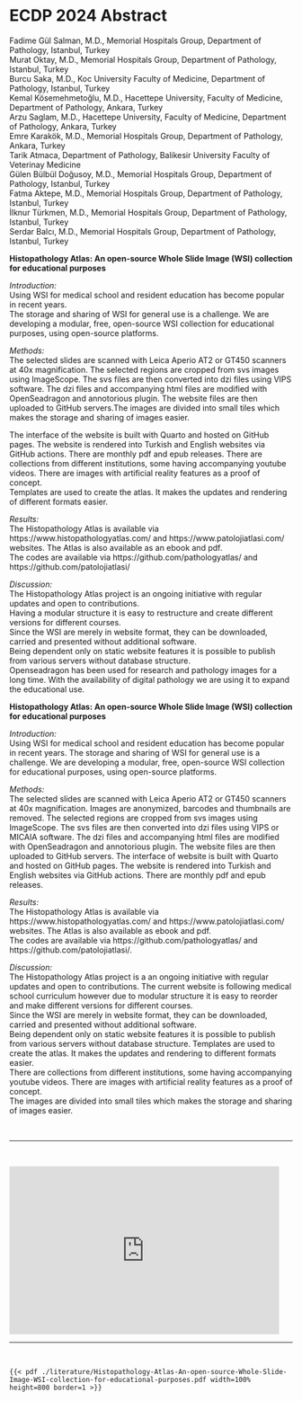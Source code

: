 # ECDP 2024 Abstract  

Fadime Gül Salman, M.D., Memorial Hospitals Group, Department of Pathology, Istanbul, Turkey  
Murat Oktay, M.D., Memorial Hospitals Group, Department of Pathology, Istanbul, Turkey  
Burcu Saka, M.D., Koc University Faculty of Medicine, Department of Pathology, Istanbul, Turkey  
Kemal Kösemehmetoğlu, M.D., Hacettepe University, Faculty of Medicine, Department of Pathology, Ankara, Turkey  
Arzu Saglam, M.D., Hacettepe University, Faculty of Medicine, Department of Pathology, Ankara, Turkey  
Emre Karakök, M.D., Memorial Hospitals Group, Department of Pathology, Ankara, Turkey  
Tarik Atmaca, Department of Pathology, Balikesir University Faculty of Veterinay Medicine  
Gülen Bülbül Doğusoy, M.D., Memorial Hospitals Group, Department of Pathology, Istanbul, Turkey  
Fatma Aktepe, M.D., Memorial Hospitals Group, Department of Pathology, Istanbul, Turkey  
İlknur Türkmen, M.D., Memorial Hospitals Group, Department of Pathology, Istanbul, Turkey  
Serdar Balcı, M.D., Memorial Hospitals Group, Department of Pathology, Istanbul, Turkey  
  

**Histopathology Atlas: An open-source Whole Slide Image (WSI) collection for educational purposes**  

*Introduction:*  
Using WSI for medical school and resident education has become popular in recent years.  
The storage and sharing of WSI for general use is a challenge.
We are developing a modular, free, open-source WSI collection for educational purposes, using open-source platforms.   

*Methods:*  
The selected slides are scanned with Leica Aperio AT2 or GT450 scanners at 40x magnification. The selected regions are cropped from svs images using ImageScope. The svs files are then converted into dzi files using VIPS software. The dzi files and accompanying html files are modified with OpenSeadragon and annotorious plugin. The website files are then uploaded to GitHub servers.The images are divided into small tiles which makes the storage and sharing of images easier.  

The interface of the website is built with Quarto and hosted on GitHub pages. The website is rendered into Turkish and English websites via GitHub actions. There are monthly pdf and epub releases.
There are collections from different institutions, some having accompanying youtube videos. There are images with artificial reality features as a proof of concept.  
Templates are used to create the atlas. It makes the updates and rendering of different formats easier.  


*Results:*  
The Histopathology Atlas is available via https://www.histopathologyatlas.com/ and https://www.patolojiatlasi.com/ websites. The Atlas is also available as an ebook and pdf.  
The codes are available via https://github.com/pathologyatlas/ and https://github.com/patolojiatlasi/  

*Discussion:*  
The Histopathology Atlas project is an ongoing initiative with regular updates and open to contributions.  
Having a modular structure it is easy to restructure and create different versions for different courses.   
Since the WSI are merely in website format, they can be downloaded, carried and presented without additional software.   
Being dependent only on static website features it is possible to publish from various servers without database structure.   
Openseadragon has been used for research and pathology images for a long time. With the availability of digital pathology we are using it to expand the educational use.   


**Histopathology Atlas: An open-source Whole Slide Image (WSI) collection for educational purposes**  

*Introduction:*  
Using WSI for medical school and resident education has become popular in recent years.
The storage and sharing of WSI for general use is a challenge.
We are developing a modular, free, open-source WSI collection for educational purposes, using open-source platforms.

*Methods:*  
The selected slides are scanned with Leica Aperio AT2 or GT450 scanners at 40x magnification. Images are anonymized, barcodes and thumbnails are removed. The selected regions are cropped from svs images using ImageScope. The svs files are then converted into dzi files using VIPS or MICAIA software. The dzi files and accompanying html files are modified with OpenSeadragon and annotorious plugin. The website files are then uploaded to GitHub servers.
The interface of website is built with Quarto and hosted on GitHub pages. The website is rendered into Turkish and English websites via GitHub actions. There are monthly pdf and epub releases.  

*Results:*  
The Histopathology Atlas is available via https://www.histopathologyatlas.com/ and https://www.patolojiatlasi.com/ websites. The Atlas is also available as ebook and pdf.  
The codes are available via https://github.com/pathologyatlas/ and https://github.com/patolojiatlasi/.  

*Discussion:*  
The Histopathology Atlas project is a an ongoing initiative with regular updates and open to contributions.
The current website is following medical school curriculum however due to modular structure it is easy to reorder and make different versions for different courses.  
Since the WSI are merely in website format, they can be downloaded, carried and presented without additional software.  
Being dependent only on static website features it is possible to publish from various servers without database structure.
Templates are used to create the atlas. It makes the updates and rendering to different formats easier.  
There are collections from different institutions, some having accompanying youtube videos. There are images with artificial reality features as a proof of concept.  
The images are divided into small tiles which makes the storage and sharing of images easier.  



<br>
<hr>
<br>



<iframe src="https://docs.google.com/presentation/d/e/2PACX-1vTqMrNq7vEzZ1Y5KL26l7IvjmBTyQbzYmWYyXygliLsb4X1QRy0aUd3WsyG_Lmkn_aPVjwiQgDuljrM/embed?start=false&loop=false&delayms=3000" frameborder="0" width="480" height="299" allowfullscreen="true" mozallowfullscreen="true" webkitallowfullscreen="true"></iframe>


<br>
<hr>
<br>





```asis

{{< pdf ./literature/Histopathology-Atlas-An-open-source-Whole-Slide-Image-WSI-collection-for-educational-purposes.pdf width=100% height=800 border=1 >}}

```
